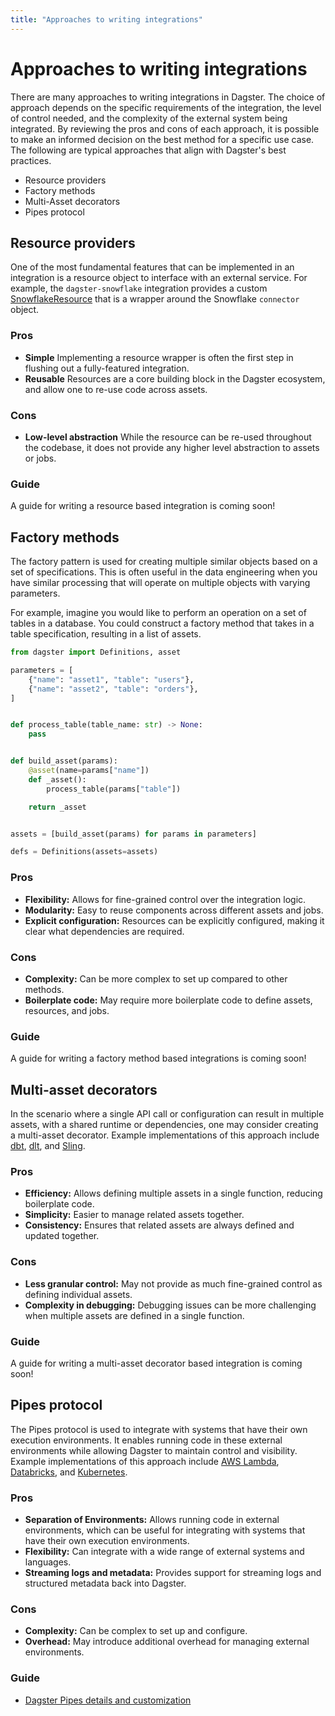 ```yaml
---
title: "Approaches to writing integrations"
---
```


# Approaches to writing integrations

There are many approaches to writing integrations in Dagster. The choice of approach depends on the specific requirements of the integration, the level of control needed, and the complexity of the external system being integrated. By reviewing the pros and cons of each approach, it is possible to make an informed decision on the best method for a specific use case. The following are typical approaches that align with Dagster's best practices.

- Resource providers
- Factory methods
- Multi-Asset decorators
- Pipes protocol

## Resource providers

One of the most fundamental features that can be implemented in an integration is a resource object to interface with an external service. For example, the `dagster-snowflake` integration provides a custom [SnowflakeResource](https://github.com/dagster-io/dagster/blob/master/python_modules/libraries/dagster-snowflake/dagster_snowflake/resources.py) that is a wrapper around the Snowflake `connector` object.

### Pros

- **Simple** Implementing a resource wrapper is often the first step in flushing out a fully-featured integration.
- **Reusable** Resources are a core building block in the Dagster ecosystem, and allow one to re-use code across assets.

### Cons

- **Low-level abstraction** While the resource can be re-used throughout the codebase, it does not provide any higher level abstraction to assets or jobs.

### Guide

<Note>A guide for writing a resource based integration is coming soon!</Note>

## Factory methods

The factory pattern is used for creating multiple similar objects based on a set of specifications. This is often useful in the data engineering when you have similar processing that will operate on multiple objects with varying parameters.

For example, imagine you would like to perform an operation on a set of tables in a database. You could construct a factory method that takes in a table specification, resulting in a list of assets.

```python
from dagster import Definitions, asset

parameters = [
    {"name": "asset1", "table": "users"},
    {"name": "asset2", "table": "orders"},
]


def process_table(table_name: str) -> None:
    pass


def build_asset(params):
    @asset(name=params["name"])
    def _asset():
        process_table(params["table"])

    return _asset


assets = [build_asset(params) for params in parameters]

defs = Definitions(assets=assets)
```

### Pros

- **Flexibility:** Allows for fine-grained control over the integration logic.
- **Modularity:** Easy to reuse components across different assets and jobs.
- **Explicit configuration:** Resources can be explicitly configured, making it clear what dependencies are required.

### Cons

- **Complexity:** Can be more complex to set up compared to other methods.
- **Boilerplate code:** May require more boilerplate code to define assets, resources, and jobs.

### Guide

<Note>
  A guide for writing a factory method based integrations is coming soon!
</Note>

## Multi-asset decorators

In the scenario where a single API call or configuration can result in multiple assets, with a shared runtime or dependencies, one may consider creating a multi-asset decorator. Example implementations of this approach include [dbt](https://github.com/dagster-io/dagster/tree/master/python_modules/libraries/dagster-dbt), [dlt](https://github.com/dagster-io/dagster/tree/master/python_modules/libraries/dagster-embedded-elt/dagster_embedded_elt/dlt), and [Sling](https://github.com/dagster-io/dagster/tree/master/python_modules/libraries/dagster-embedded-elt/dagster_embedded_elt/sling).

### Pros

- **Efficiency:** Allows defining multiple assets in a single function, reducing boilerplate code.
- **Simplicity:** Easier to manage related assets together.
- **Consistency:** Ensures that related assets are always defined and updated together.

### Cons

- **Less granular control:** May not provide as much fine-grained control as defining individual assets.
- **Complexity in debugging:** Debugging issues can be more challenging when multiple assets are defined in a single function.

### Guide

<Note>
  A guide for writing a multi-asset decorator based integration is coming soon!
</Note>

## Pipes protocol

The Pipes protocol is used to integrate with systems that have their own execution environments. It enables running code in these external environments while allowing Dagster to maintain control and visibility. Example implementations of this approach include [AWS Lambda](https://github.com/dagster-io/dagster/tree/d4b4d5beabf6475c7279b7f02f893a506bca0bb0/python_modules/libraries/dagster-aws/dagster_aws/pipes), [Databricks](https://github.com/dagster-io/dagster/blob/d4b4d5beabf6475c7279b7f02f893a506bca0bb0/python_modules/libraries/dagster-databricks/dagster_databricks/pipes.py), and [Kubernetes](https://github.com/dagster-io/dagster/blob/d4b4d5beabf6475c7279b7f02f893a506bca0bb0/python_modules/libraries/dagster-k8s/dagster_k8s/pipes.py).

### Pros

- **Separation of Environments:** Allows running code in external environments, which can be useful for integrating with systems that have their own execution environments.
- **Flexibility:** Can integrate with a wide range of external systems and languages.
- **Streaming logs and metadata:** Provides support for streaming logs and structured metadata back into Dagster.

### Cons

- **Complexity:** Can be complex to set up and configure.
- **Overhead:** May introduce additional overhead for managing external environments.

### Guide

- [Dagster Pipes details and customization](/concepts/dagster-pipes/dagster-pipes-details-and-customization)
